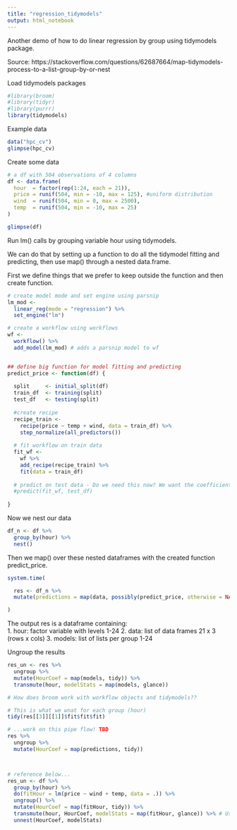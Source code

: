 ```yaml
---
title: "regression_tidymodels"
output: html_notebook
---
```


Another demo of how to do linear regression by group using tidymodels package.  

Source: https://stackoverflow.com/questions/62687664/map-tidymodels-process-to-a-list-group-by-or-nest

Load tidymodels packages
```r
#library(broom)
#library(tidyr)
#library(purrr)
library(tidymodels)
```
Example data
```r
data("hpc_cv")
glimpse(hpc_cv)
```
Create some data
```r
# a df with 504 observations of 4 columns
df <- data.frame(
  hour  = factor(rep(1:24, each = 21)),
  price = runif(504, min = -10, max = 125), #uniform distribution
  wind  = runif(504, min = 0, max = 2500),
  temp  = runif(504, min = -10, max = 25)
)

glimpse(df)
```

Run lm() calls by grouping variable hour using tidymodels.

We can do that by setting up a function to do all the tidymodel fitting and predicting, then use map() through a nested data.frame.

First we define things that we prefer to keep outside the function and then create function.
```r

# create model mode and set engine using parsnip
lm_mod <- 
  linear_reg(mode = "regression") %>%
  set_engine("lm")

# create a workflow using workflows
wf <- 
  workflow() %>%
  add_model(lm_mod) # adds a parsnip model to wf


## define big function for model fitting and predicting
predict_price <- function(df) {
  
  split     <- initial_split(df)
  train_df  <- training(split)
  test_df   <- testing(split)
  
  #create recipe
  recipe_train <-
    recipe(price ~ temp + wind, data = train_df) %>%
    step_normalize(all_predictors())
  
  # fit workflow on train data
  fit_wf <-
    wf %>%
    add_recipe(recipe_train) %>%
    fit(data = train_df)
  
  # predict on test data - Do we need this now? We want the coefficients first!
  #predict(fit_wf, test_df)
  
}

```

Now we nest our data

```r
df_n <- df %>%
  group_by(hour) %>%
  nest()
```

Then we map() over these nested dataframes with the created function predict_price.

```r
system.time(

  res <- df_n %>%
  mutate(predictions = map(data, possibly(predict_price, otherwise = NA)))

)
```
The output res is a dataframe containing:  
1. hour: factor variable with levels 1-24
2. data: list of data frames 21 x 3 (rows x cols)
3. models: list of lists per group 1-24

Ungroup the results
```r

res_un <- res %>%
  ungroup %>%
  mutate(HourCoef = map(models, tidy)) %>%
  transmute(hour, modelStats = map(models, glance))

# How does broom work with workflow objects and tidymodels??

# This is what we wnat for each group (hour)
tidy(res[[3]][[1]]$fit$fit$fit)

# ...work on this pipe flow! TBD
res %>%
  ungroup %>%
  mutate(HourCoef = map(predictions, tidy))



# reference below...
res_un <- df %>%
  group_by(hour) %>%
  do(fitHour = lm(price ~ wind + temp, data = .)) %>%
  ungroup() %>%
  mutate(HourCoef = map(fitHour, tidy)) %>%
  transmute(hour, HourCoef, modelStats = map(fitHour, glance)) %>% # Use glance to get the
  unnest(HourCoef, modelStats)
```



